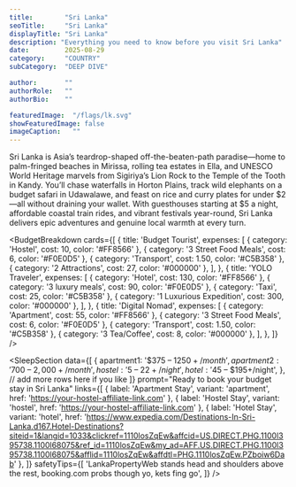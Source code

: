 ---
title:        "Sri Lanka"
seoTitle:     "Sri Lanka"
displayTitle: "Sri Lanka"
description: "Everything you need to know before you visit Sri Lanka"
date:         2025-08-29
category:     "COUNTRY"
subCategory:  "DEEP DIVE"

author:       ""
authorRole:   ""
authorBio:    ""

featuredImage:  "/flags/lk.svg"
showFeaturedImage: false
imageCaption:   ""
---

<CountryPhoto
  src="/blogCountryImages/sri-lanka/sri-lanka-galle-fort.jpg"
  alt="Galle Fort Sri Lanka"
  caption="Galle Fort Sri Lanka"
/>

Sri Lanka is Asia’s teardrop-shaped off-the-beaten-path paradise—home to palm-fringed beaches in Mirissa, rolling tea estates in Ella, and UNESCO World Heritage marvels from Sigiriya’s Lion Rock to the Temple of the Tooth in Kandy. You’ll chase waterfalls in Horton Plains, track wild elephants on a budget safari in Udawalawe, and feast on rice and curry plates for under $2—all without draining your wallet. With guesthouses starting at $5 a night, affordable coastal train rides, and vibrant festivals year-round, Sri Lanka delivers epic adventures and genuine local warmth at every turn.

<BudgetBreakdown
  cards={[
    {
      title: 'Budget Tourist',
      expenses: [
        { category: 'Hostel', cost: 10, color: '#FF8566' },
        { category: '3 Street Food Meals', cost: 6, color: '#F0E0D5' },
        { category: 'Transport', cost: 1.50, color: '#C5B358' },
        { category: '2 Attractions', cost: 27, color: '#000000' },
      ],
    },
    {
      title: 'YOLO Traveler',
      expenses: [
        { category: 'Hotel', cost: 130, color: '#FF8566' },
        { category: '3 luxury meals', cost: 90, color: '#F0E0D5' },
        { category: 'Taxi', cost: 25, color: '#C5B358' },
        { category: '1 Luxurious Expedition', cost: 300, color: '#000000' },
      ],
    },
    {
      title: 'Digital Nomad',
      expenses: [
        { category: 'Apartment', cost: 55, color: '#FF8566' },
        { category: '3 Street Food Meals', cost: 6, color: '#F0E0D5' },
        { category: 'Transport', cost: 1.50, color: '#C5B358' },
        { category: '3 Tea/Coffee', cost: 8, color: '#000000' },
      ],
    },
  ]}
/>

<FlightCTA
  title="Book Cheap Flights to Colombo, Sri Lanka"
  subtitle="Your $45 a Day Adventure Awaits!"
  buttonText="Book Now"
  href="https://www.expedia.com/Destinations-In-Sri-Lanka.d167.Flight-Destinations?siteid=1&langid=1033&clickref=1011lBzyacu3&affcid=US.DIRECT.PHG.1100l395738.1100l68075&ref_id=1011lBzyacu3&my_ad=AFF.US.DIRECT.PHG.1100l395738.1100l68075&afflid=1011lBzyacu3&affdtl=PHG.1011lBzyacu3.PZwRsC2gEw"
/>

<TourSectionStarter 
    subHeader="Discover Sri Lanka’s Best Budget Tours and Day Trips" 
    paragraph="Hop the scenic train from Colombo to Galle for under $8, then explore colonial ramparts at sunset. Join a group trek through the misty tea trails of Nuwara Eliya, plunge into Ravana Falls, or kayak above Mirissa’s whale-watching grounds—each tour often under $30. Whether you crave mountain hikes, wildlife safaris, or hands-on village cooking classes, these wallet-wise excursions unlock Sri Lanka’s soul without a hefty price tag." 
/>

<TourCTA
  partnerId="P00249582"
  widgetRef="W-0d367168-f21e-4e99-94ac-3494aba92ffc"
  toursLink="https://www.viator.com/en-CA/Sri-Lanka/d19?pid=P00249582&mcid=42383&medium=link"
  destination="Sri Lanka"
/>

<SleepSectionStarter 
    subHeader="From Hilltop Hostels to Beachside Bungalows: Sri Lanka’s Affordable Stays" 
    paragraph="Visit between December and March for sun-drenched days and lively festivals. Dorm beds in Kandy start at $5 a night, while private rooms in Ella or Arugam Bay begin at $10–$15. Under $20, you can wake up to tea-garden vistas in Haputale or wake up steps from Tangalle’s golden sands. Whether you’re hunting reliable Wi-Fi for remote work or a hammock over the Indian Ocean, Sri Lanka’s budget lodgings serve up comfort, charm, and local flavour." 
/>


<SleepSection
  data={[
    {
      apartment1: '$375 – $1250+/month',
      apartment2: '$700 – $2,000+/month',
      hostel:     '$5 – $22+/night',
      hotel:      '$45 – $195+/night',
    },
    // add more rows here if you like
  ]}
  prompt="Ready to book your budget stay in Sri Lanka"
  links={[
    {
      label:   'Apartment Stay',
      variant: 'apartment',
      href:    'https://your-hostel-affiliate-link.com'
    },
    {
      label:   'Hostel Stay',
      variant: 'hostel',
      href:    'https://your-hostel-affiliate-link.com'
    },
    {
      label:   'Hotel Stay',
      variant: 'hotel',
      href:    'https://www.expedia.com/Destinations-In-Sri-Lanka.d167.Hotel-Destinations?siteid=1&langid=1033&clickref=1110losZqEw&affcid=US.DIRECT.PHG.1100l395738.1100l68075&ref_id=1110losZqEw&my_ad=AFF.US.DIRECT.PHG.1100l395738.1100l68075&afflid=1110losZqEw&affdtl=PHG.1110losZqEw.PZboiw6Dab'
    },
  ]}
  safetyTips={[
    'LankaPropertyWeb stands head and shoulders above the rest, booking.com probs though yo, kets fing go',
  ]}
/>

